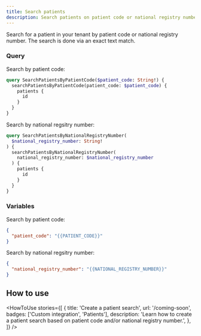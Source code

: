 ```yaml
---
title: Search patients
description: Search patients on patient code or national registry number
---
```


Search for a patient in your tenant by patient code or national registry number. The search is done via an exact text match.

### Query

Search by patient code:

```graphql
query SearchPatientsByPatientCode($patient_code: String!) {
  searchPatientsByPatientCode(patient_code: $patient_code) {
    patients {
      id
    }
  }
}
```

Search by national regsitry number:

```graphql
query SearchPatientsByNationalRegistryNumber(
  $national_registry_number: String!
) {
  searchPatientsByNationalRegistryNumber(
    national_registry_number: $national_registry_number
  ) {
    patients {
      id
    }
  }
}
```

### Variables

Search by patient code:

```json
{
  "patient_code": "{{PATIENT_CODE}}"
}
```

Search by national regsitry number:

```json
{
  "national_registry_number": "{{NATIONAL_REGISTRY_NUMBER}}"
}
```

## How to use

<HowToUse
  stories={[
    {
      title: 'Create a patient search',
      url: '/coming-soon',
      badges: ['Custom integration', 'Patients'],
      description:
        'Learn how to create a patient search based on patient code and/or national registry number.',
    },
  ]}
/>
